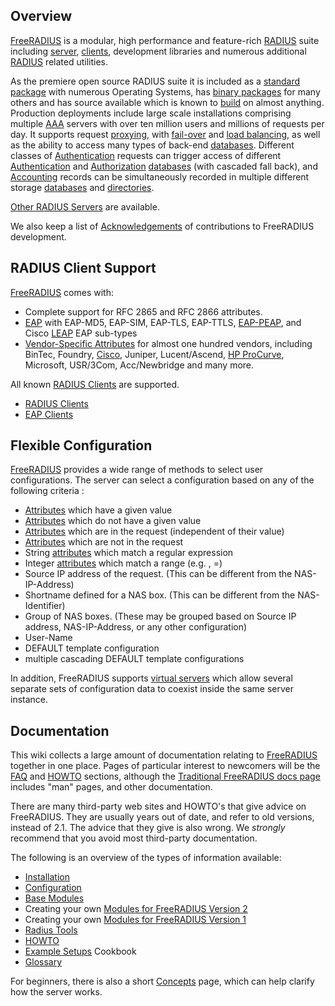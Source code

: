 ==Overview==

[[FreeRADIUS]] is a modular, high performance and feature-rich [[RADIUS]] suite including [[radiusd|server]], [[radiusclient|clients]], development libraries and numerous additional [[RADIUS]] related utilities.

As the premiere open source RADIUS suite it is included as a [[standard package]] with numerous Operating Systems, has [[binary packages]] for many others and has source available which is known to [[build]] on almost anything. Production deployments include large scale installations comprising multiple [[AAA]] servers with over ten million users and millions of requests per day. It supports request [[proxy|proxying]], with [[fail-over]] and [[load balancing]], as well as the ability to access many types of back-end [[databases]]. Different classes of [[Authentication]] requests can trigger access of different [[Authentication]] and [[Authorization]] [[databases]] (with cascaded fall back), and [[Accounting]] records can be simultaneously recorded in multiple different storage [[databases]] and [[directories]].

[[Other RADIUS Servers]] are available.

We also keep a list of [[Acknowledgements]] of contributions to FreeRADIUS development.

==RADIUS Client Support==

[[FreeRADIUS]] comes with:

* Complete support for RFC 2865 and RFC 2866 attributes.
* [[EAP]] with EAP-MD5, EAP-SIM, EAP-TLS, EAP-TTLS, [[EAP-PEAP]], and Cisco [[LEAP]] EAP sub-types
* [[Vendor-Specific Attributes]] for almost one hundred vendors, including BinTec, Foundry, [[Cisco]], Juniper, Lucent/Ascend, [[HP|HP ProCurve]], Microsoft, USR/3Com, Acc/Newbridge and many more.

All known [[RADIUS Clients]] are supported.

* [[RADIUS Clients]] 
* [[EAP Clients]]

==Flexible Configuration==
[[FreeRADIUS]] provides a wide range of methods to select user configurations. The server can select a configuration based on any of the following criteria : 

* [[Attributes]] which have a given value
* [[Attributes]] which do not have a given value
* [[Attributes]] which are in the request (independent of their value)
* [[Attributes]] which are not in the request
* String [[attributes]] which match a regular expression
* Integer [[attributes]] which match a range (e.g. , =)
* Source IP address of the request. (This can be different from the NAS-IP-Address)
* Shortname defined for a NAS box. (This can be different from the NAS-Identifier)
* Group of NAS boxes. (These may be grouped based on Source IP address, NAS-IP-Address, or any other configuration)
* User-Name
* DEFAULT template configuration
* multiple cascading DEFAULT template configurations

In addition, FreeRADIUS supports [[virtual server]]s which allow several separate sets of configuration data to coexist inside the same server instance.

==Documentation==
This wiki collects a large amount of documentation relating to [[FreeRADIUS]] together in one place. Pages of particular interest to newcomers will be the [[FAQ]] and [[HOWTO]] sections, although the [http://www.freeradius.org/doc/ Traditional FreeRADIUS docs page] includes "man" pages, and other documentation.

There are many third-party web sites and HOWTO's that give advice on FreeRADIUS.  They are usually years out of date, and refer to old versions, instead of 2.1. The advice that they give is also wrong.  We ''strongly'' recommend that you avoid most third-party documentation.

The following is an overview of the types of information available:

* [[Installation]]
* [[Configuration]]
* [[Base Modules]]
* Creating your own [[Modules2|Modules for FreeRADIUS Version 2]]
* Creating your own [[Modules1|Modules for FreeRADIUS Version 1]]
* [[Radius Tools]]
* [[HOWTO]]
* [[Example Setups]] Cookbook
* [[Glossary]]

For beginners, there is also a short [[Concepts]] page, which can help clarify how the server works.